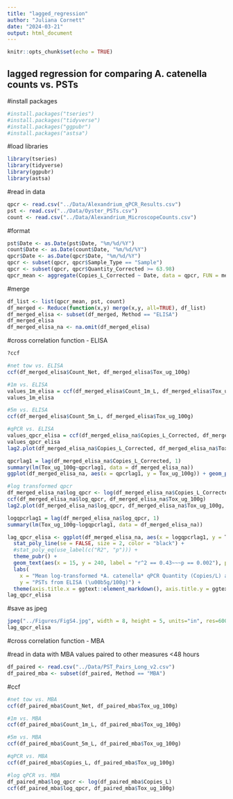```yaml
---
title: "lagged_regression"
author: "Juliana Cornett"
date: "2024-03-21"
output: html_document
---
```


```r
knitr::opts_chunk$set(echo = TRUE)
```

## lagged regression for comparing A. catenella counts vs. PSTs

#install packages

```r
#install.packages("tseries")
#install.packages("tidyverse")
#install.packages("ggpubr")
#install.packages("astsa")
```

#load libraries

```r
library(tseries)
library(tidyverse)
library(ggpubr)
library(astsa)
```

#read in data

```r
qpcr <- read.csv("../Data/Alexandrium_qPCR_Results.csv")
pst <- read.csv("../Data/Oyster_PSTs.csv")
count <- read.csv("../Data/Alexandrium_MicroscopeCounts.csv")
```

#format

```r
pst$Date <- as.Date(pst$Date, "%m/%d/%Y")
count$Date <- as.Date(count$Date, "%m/%d/%Y")
qpcr$Date <- as.Date(qpcr$Date, "%m/%d/%Y")
qpcr <- subset(qpcr, qpcr$Sample_Type == "Sample")
qpcr <- subset(qpcr, qpcr$Quantity_Corrected >= 63.98)
qpcr_mean <- aggregate(Copies_L_Corrected ~ Date, data = qpcr, FUN = mean)
```

#merge

```r
df_list <- list(qpcr_mean, pst, count)
df_merged <- Reduce(function(x,y) merge(x,y, all=TRUE), df_list)
df_merged_elisa <- subset(df_merged, Method == "ELISA")
df_merged_elisa
df_merged_elisa_na <- na.omit(df_merged_elisa)
```

#cross correlation function - ELISA

```r
?ccf

#net tow vs. ELISA
ccf(df_merged_elisa$Count_Net, df_merged_elisa$Tox_ug_100g)

#1m vs. ELISA
values_1m_elisa = ccf(df_merged_elisa$Count_1m_L, df_merged_elisa$Tox_ug_100g)
values_1m_elisa

#5m vs. ELISA
ccf(df_merged_elisa$Count_5m_L, df_merged_elisa$Tox_ug_100g)

#qPCR vs. ELISA
values_qpcr_elisa = ccf(df_merged_elisa_na$Copies_L_Corrected, df_merged_elisa_na$Tox_ug_100g)
values_qpcr_elisa
lag2.plot(df_merged_elisa_na$Copies_L_Corrected, df_merged_elisa_na$Tox_ug_100g, 1)

qpcrlag1 = lag(df_merged_elisa_na$Copies_L_Corrected, 1)
summary(lm(Tox_ug_100g~qpcrlag1, data = df_merged_elisa_na))
ggplot(df_merged_elisa_na, aes(x = qpcrlag1, y = Tox_ug_100g)) + geom_point()

#log transformed qpcr
df_merged_elisa_na$log_qpcr <- log(df_merged_elisa_na$Copies_L_Corrected)
ccf(df_merged_elisa_na$log_qpcr, df_merged_elisa_na$Tox_ug_100g)
lag2.plot(df_merged_elisa_na$log_qpcr, df_merged_elisa_na$Tox_ug_100g, 1)

logqpcrlag1 = lag(df_merged_elisa_na$log_qpcr, 1)
summary(lm(Tox_ug_100g~logqpcrlag1, data = df_merged_elisa_na))

lag_qpcr_elisa <- ggplot(df_merged_elisa_na, aes(x = logqpcrlag1, y = Tox_ug_100g)) + geom_point(size = 4, shape = 1) + 
  stat_poly_line(se = FALSE, size = 2, color = "black") +
  #stat_poly_eq(use_label(c("R2", "p"))) +
  theme_pubr() +
  geom_text(aes(x = 15, y = 240, label = "r^2 == 0.43~~~p == 0.002"), parse = TRUE, color = "black", check_overlap = TRUE) +
  labs(
    x = "Mean log-transformed *A. catenella* qPCR Quantity (Copies/L) at t-1",
    y = "PSTs from ELISA (\u00b5g/100g)") +
  theme(axis.title.x = ggtext::element_markdown(), axis.title.y = ggtext::element_markdown()) 
lag_qpcr_elisa
```

#save as jpeg

```r
jpeg("../Figures/FigS4.jpg", width = 8, height = 5, units="in", res=600)
lag_qpcr_elisa
```

#cross correlation function - MBA

#read in data with MBA values paired to other measures <48 hours

```r
df_paired <- read.csv("../Data/PST_Pairs_Long_v2.csv")
df_paired_mba <- subset(df_paired, Method == "MBA")
```

#ccf

```r
#net tow vs. MBA
ccf(df_paired_mba$Count_Net, df_paired_mba$Tox_ug_100g)

#1m vs. MBA
ccf(df_paired_mba$Count_1m_L, df_paired_mba$Tox_ug_100g)

#5m vs. MBA
ccf(df_paired_mba$Count_5m_L, df_paired_mba$Tox_ug_100g)

#qPCR vs. MBA
ccf(df_paired_mba$Copies_L, df_paired_mba$Tox_ug_100g)

#log qPCR vs. MBA
df_paired_mba$log_qpcr <- log(df_paired_mba$Copies_L)
ccf(df_paired_mba$log_qpcr, df_paired_mba$Tox_ug_100g)
```
